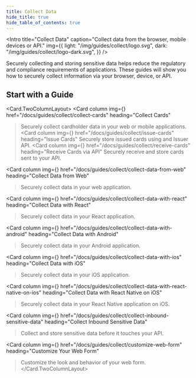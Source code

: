 ```yaml
---
title: Collect Data
hide_title: true
hide_table_of_contents: true
---
```



<Intro
  title="Collect Data"
  caption="Collect data from the browser, mobile devices or API."
  img={{
    light: "/img/guides/collect/logo.svg",
    dark: "/img/guides/collect/logo-dark.svg",
  }}
/>

Securely collecting and storing sensitive data helps reduce the regulatory and compliance requirements of applications. These guides will show you how to securely collect information via your browser, device, or API.

## Start with a Guide

<Card.TwoColumnLayout>
  <Card
    column
    img={<CollectCard />}
    href="/docs/guides/collect/collect-cards"
    heading="Collect Cards"
  >Securely collect cardholder data in your web or mobile applications.</Card>
  <Card
    column
    img={<CollectCard />}
    href="/docs/guides/collect/issue-cards"
    heading="Issue Cards"
  >Securely store issued cards using and Issuer API.</Card>
  <Card
    column
    img={<CollectCard />}
    href="/docs/guides/collect/receive-cards"
    heading="Receive Cards via API"
  >Securely receive and store cards sent to your API.</Card>

  <Card
    column
    img={<Collect />}
    href="/docs/guides/collect/collect-data-from-web"
    heading="Collect Data from Web"
  >Securely collect data in your web application.</Card>

  <Card
    column
    img={<Collect />}
    href="/docs/guides/collect/collect-data-with-react"
    heading="Collect Data with React"
  >Securely collect data in your React application.</Card>

  <Card
    column
    img={<Collect />}
    href="/docs/guides/collect/collect-data-with-android"
    heading="Collect Data with Android"
  >Securely collect data in your Android application.</Card>

  <Card
    column
    img={<Collect />}
    href="/docs/guides/collect/collect-data-with-ios"
    heading="Collect Data with iOS"
  >Securely collect data in your iOS application.</Card>

  <Card
    column
    img={<Collect />}
    href="/docs/guides/collect/collect-data-with-react-native-on-ios"
    heading="Collect Data with React Native on iOS"
  >Securely collect data in your React Native application on iOS.</Card>

  <Card
    column
    img={<Collect />}
    href="/docs/guides/collect/collect-inbound-sensitive-data"
    heading="Collect Inbound Sensitive Data"
  >Collect and store sensitive data before it touches your API.</Card>

  <Card
    column
    img={<Collect />}
    href="/docs/guides/collect/customize-web-form"
    heading="Customize Your Web Form"
  >Customize the look and behavior of your web form.</Card>
</Card.TwoColumnLayout>
